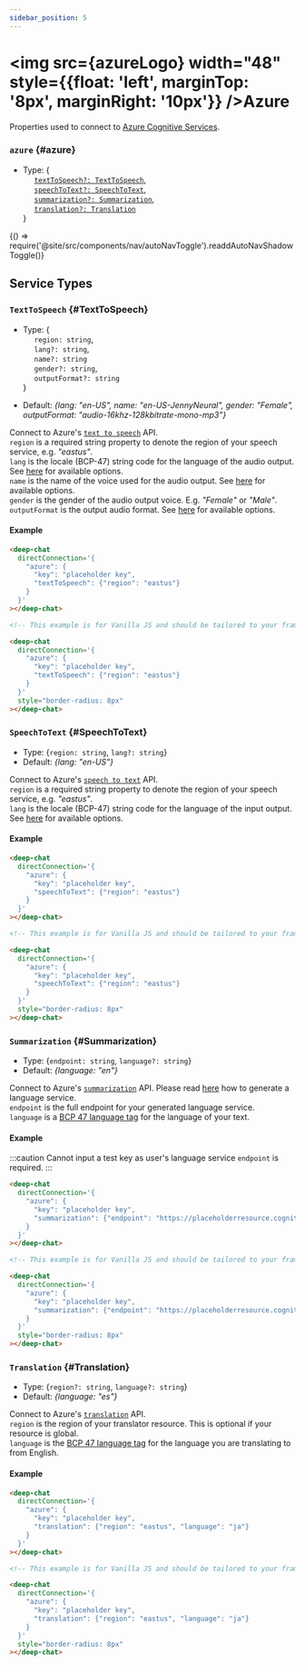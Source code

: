 ---
sidebar_position: 5
---

<div></div>


# <img src={azureLogo} width="48" style={{float: 'left', marginTop: '8px', marginRight: '10px'}} /><span className="direct-service-title">Azure</span>

Properties used to connect to [Azure Cognitive Services](https://learn.microsoft.com/en-gb/azure/cognitive-services/).

### `azure` {#azure}

- Type: { <br />
  &nbsp;&nbsp;&nbsp;&nbsp; [`textToSpeech?: TextToSpeech`](#TextToSpeech), <br />
  &nbsp;&nbsp;&nbsp;&nbsp; [`speechToText?: SpeechToText`](#SpeechToText), <br />
  &nbsp;&nbsp;&nbsp;&nbsp; [`summarization?: Summarization`](#Summarization), <br />
  &nbsp;&nbsp;&nbsp;&nbsp; [`translation?: Translation`](#Translation)<br />
  }


<BrowserOnly>{() => require('@site/src/components/nav/autoNavToggle').readdAutoNavShadowToggle()}</BrowserOnly>

## Service Types

### `TextToSpeech` {#TextToSpeech}

- Type: {<br />
  &nbsp;&nbsp;&nbsp;&nbsp; `region: string`, <br />
  &nbsp;&nbsp;&nbsp;&nbsp; `lang?: string`, <br />
  &nbsp;&nbsp;&nbsp;&nbsp; `name?: string` <br />
  &nbsp;&nbsp;&nbsp;&nbsp; `gender?: string`, <br />
  &nbsp;&nbsp;&nbsp;&nbsp; `outputFormat?: string` <br />
  }

- Default: _{lang: "en-US", name: "en-US-JennyNeural", gender: "Female", outputFormat: "audio-16khz-128kbitrate-mono-mp3"}_

Connect to Azure's [`text to speech`](https://learn.microsoft.com/en-GB/azure/cognitive-services/speech-service/rest-text-to-speech?tabs=streaming#convert-text-to-speech) API. <br />
`region` is a required string property to denote the region of your speech service, e.g. _"eastus"_. <br />
`lang` is the locale (BCP-47) string code for the language of the audio output. See [here](https://learn.microsoft.com/en-GB/azure/cognitive-services/speech-service/language-support?tabs=tts) for available options. <br />
`name` is the name of the voice used for the audio output. See [here](https://learn.microsoft.com/en-GB/azure/cognitive-services/speech-service/language-support?tabs=tts) for available options. <br />
`gender` is the gender of the audio output voice. E.g. _"Female"_ or _"Male"_. <br />
`outputFormat` is the output audio format. See [here](https://learn.microsoft.com/en-GB/azure/cognitive-services/speech-service/rest-text-to-speech?tabs=streaming#audio-outputs) for available options. <br />

#### Example

<ContainersKeyToggle>
  <ComponentContainer>
    <DeepChatBrowser
      style={{borderRadius: '8px'}}
      directConnection={{
        azure: {
          key: 'placeholder key',
          textToSpeech: {region: 'eastus'},
        },
      }}
    ></DeepChatBrowser>
  </ComponentContainer>
  <ComponentContainer>
    <DeepChatBrowser
      style={{borderRadius: '8px'}}
      directConnection={{
        azure: {
          textToSpeech: {region: 'eastus'},
        },
      }}
    ></DeepChatBrowser>
  </ComponentContainer>
</ContainersKeyToggle>

<Tabs>
<TabItem value="js" label="Sample code">

```html
<deep-chat
  directConnection='{
    "azure": {
      "key": "placeholder key",
      "textToSpeech": {"region": "eastus"}
    }
  }'
></deep-chat>
```

</TabItem>
<TabItem value="py" label="Full code">

```html
<!-- This example is for Vanilla JS and should be tailored to your framework (see Examples) -->

<deep-chat
  directConnection='{
    "azure": {
      "key": "placeholder key",
      "textToSpeech": {"region": "eastus"}
    }
  }'
  style="border-radius: 8px"
></deep-chat>
```

</TabItem>
</Tabs>

<LineBreak></LineBreak>

### `SpeechToText` {#SpeechToText}

- Type: {`region: string`, `lang?: string`}
- Default: _{lang: "en-US"}_

Connect to Azure's [`speech to text`](https://learn.microsoft.com/en-gb/azure/cognitive-services/speech-service/rest-speech-to-text) API. <br />
`region` is a required string property to denote the region of your speech service, e.g. _"eastus"_. <br />
`lang` is the locale (BCP-47) string code for the language of the input output. See [here](https://learn.microsoft.com/en-us/azure/cognitive-services/speech-service/language-support?tabs=stt) for available options. <br />

#### Example

<ContainersKeyToggle>
  <ComponentContainer>
    <DeepChatBrowser
      style={{borderRadius: '8px'}}
      directConnection={{
        azure: {
          key: 'placeholder key',
          speechToText: {region: 'eastus'},
        },
      }}
    ></DeepChatBrowser>
  </ComponentContainer>
  <ComponentContainer>
    <DeepChatBrowser
      style={{borderRadius: '8px'}}
      directConnection={{
        azure: {
          speechToText: {region: 'eastus'},
        },
      }}
    ></DeepChatBrowser>
  </ComponentContainer>
</ContainersKeyToggle>

<Tabs>
<TabItem value="js" label="Sample code">

```html
<deep-chat
  directConnection='{
    "azure": {
      "key": "placeholder key",
      "speechToText": {"region": "eastus"}
    }
  }'
></deep-chat>
```

</TabItem>
<TabItem value="py" label="Full code">

```html
<!-- This example is for Vanilla JS and should be tailored to your framework (see Examples) -->

<deep-chat
  directConnection='{
    "azure": {
      "key": "placeholder key",
      "speechToText": {"region": "eastus"}
    }
  }'
  style="border-radius: 8px"
></deep-chat>
```

</TabItem>
</Tabs>

<LineBreak></LineBreak>

### `Summarization` {#Summarization}

- Type: {`endpoint: string`, `language?: string`}
- Default: _{language: "en"}_

Connect to Azure's [`summarization`](https://learn.microsoft.com/en-us/azure/cognitive-services/language-service/summarization/overview?tabs=document-summarization) API. Please read [here](https://learn.microsoft.com/en-us/azure/cognitive-services/language-service/summarization/quickstart?tabs=document-summarization%2Cwindows&pivots=rest-api) how to generate a language service. <br />
`endpoint` is the full endpoint for your generated language service. <br />
`language` is a [BCP 47 language tag](https://en.wikipedia.org/wiki/IETF_language_tag#:~:text=An%20IETF%20BCP%2047%20language,the%20IANA%20Language%20Subtag%20Registry.) for the language of your text. <br />

#### Example

<ComponentContainer>
  <DeepChatBrowser
    style={{borderRadius: '8px'}}
    directConnection={{
      azure: {
        key: 'placeholder name',
        summarization: {endpoint: 'https://placeholderresource.cognitiveservices.azure.com'},
      },
    }}
  ></DeepChatBrowser>
</ComponentContainer>

:::caution
Cannot input a test key as user's language service `endpoint` is required.
:::

<Tabs>
<TabItem value="js" label="Sample code">

```html
<deep-chat
  directConnection='{
    "azure": {
      "key": "placeholder key",
      "summarization": {"endpoint": "https://placeholderresource.cognitiveservices.azure.com"}
    }
  }'
></deep-chat>
```

</TabItem>
<TabItem value="py" label="Full code">

```html
<!-- This example is for Vanilla JS and should be tailored to your framework (see Examples) -->

<deep-chat
  directConnection='{
    "azure": {
      "key": "placeholder key",
      "summarization": {"endpoint": "https://placeholderresource.cognitiveservices.azure.com"}
    }
  }'
  style="border-radius: 8px"
></deep-chat>
```

</TabItem>
</Tabs>

<LineBreak></LineBreak>

### `Translation` {#Translation}

- Type: {`region?: string`, `language?: string`}
- Default: _{language: "es"}_

Connect to Azure's [`translation`](https://learn.microsoft.com/en-gb/azure/cognitive-services/translator/reference/v3-0-reference) API. <br />
`region` is the region of your translator resource. This is optional if your resource is global. <br />
`language` is the [BCP 47 language tag](https://en.wikipedia.org/wiki/IETF_language_tag#:~:text=An%20IETF%20BCP%2047%20language,the%20IANA%20Language%20Subtag%20Registry.) for the language you are translating to from English. <br />

#### Example

<ContainersKeyToggle>
  <ComponentContainer>
    <DeepChatBrowser
      style={{borderRadius: '8px'}}
      directConnection={{
        azure: {
          key: 'placeholder key',
          translation: {region: 'eastus', language: 'ja'},
        },
      }}
    ></DeepChatBrowser>
  </ComponentContainer>
  <ComponentContainer>
    <DeepChatBrowser
      style={{borderRadius: '8px'}}
      directConnection={{
        azure: {
          translation: {region: 'eastus', language: 'ja'},
        },
      }}
    ></DeepChatBrowser>
  </ComponentContainer>
</ContainersKeyToggle>

<Tabs>
<TabItem value="js" label="Sample code">

```html
<deep-chat
  directConnection='{
    "azure": {
      "key": "placeholder key",
      "translation": {"region": "eastus", "language": "ja"}
    }
  }'
></deep-chat>
```

</TabItem>
<TabItem value="py" label="Full code">

```html
<!-- This example is for Vanilla JS and should be tailored to your framework (see Examples) -->

<deep-chat
  directConnection='{
    "azure": {
      "key": "placeholder key",
      "translation": {"region": "eastus", "language": "ja"}
    }
  }'
  style="border-radius: 8px"
></deep-chat>
```

</TabItem>
</Tabs>

<LineBreak></LineBreak>
